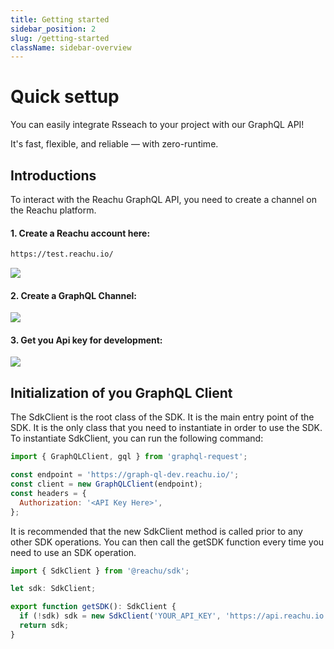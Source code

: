 ```yaml
---
title: Getting started
sidebar_position: 2
slug: /getting-started
className: sidebar-overview
---
```



# Quick settup

You can easily integrate Rsseach to your project with our GraphQL API!

It's fast, flexible, and reliable — with zero-runtime.

## Introductions

To interact with the Reachu GraphQL API, you need to create a channel on the
Reachu platform.

#### 1. Create a Reachu account here:

```GraphQL
https://test.reachu.io/
```


<img src={signUpImg} width={500} />

#### 2. Create a GraphQL Channel:

<img src={createChannelImg} width={500} />

#### 3. Get you Api key for development:

<img src={getApikeyImg} width={500} />

## Initialization of you GraphQL Client

The SdkClient is the root class of the SDK. It is the main entry point of the
SDK. It is the only class that you need to instantiate in order to use the SDK.
To instantiate SdkClient, you can run the following command:

```javascript
import { GraphQLClient, gql } from 'graphql-request';

const endpoint = 'https://graph-ql-dev.reachu.io/';
const client = new GraphQLClient(endpoint);
const headers = {
  Authorization: '<API Key Here>',
};
```

It is recommended that the new SdkClient method is called prior to any other SDK
operations. You can then call the getSDK function every time you need to use an
SDK operation.

```js
import { SdkClient } from '@reachu/sdk';

let sdk: SdkClient;

export function getSDK(): SdkClient {
  if (!sdk) sdk = new SdkClient('YOUR_API_KEY', 'https://api.reachu.io');
  return sdk;
}
```
